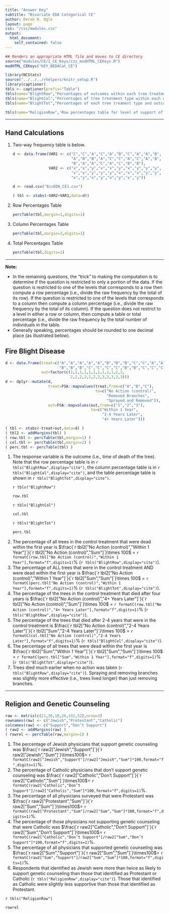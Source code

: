```yaml
---
title: "Answer Key"
subtitle: "Bivariate EDA Categorical CE"
author: Derek H. Ogle
layout: page
css: "/css/modules.css"
output:
  html_document:
    self_contained: false
---
```


```r
## Renders an appropriate HTML file and moves to CE directory
source("modules/CE/1_CE_Keys/zzz_modHTML_CEKeys.R")
modHTML_CEKeys("KEY_BEDACat_CE")
```

```r
library(NCStats)
source("../../../rhelpers/knitr_setup.R")
library(captioner)
tbls <- captioner(prefix="Table")
tbls(name="BlightRow","Percentages of outcomes within each tree treatment type.")
tbls(name="BlightCol","Percentages of tree treatment type within each outcome.")
tbls(name="BlightTot","Percentages of each tree treament type and outcome.")

tbls(name="ReligionRow",'Row percentages table for level of support of genetic counseling by religion.')
```

----

## Hand Calculations

<ol>
<li>Two-way frequency table is below.</li>
```r
d <- data.frame(VAR1 <- c("C","C","A","C","A","B","C","A","A","B",
                          "A","B","B","A","C","C","A","C","A","B",
                          "B","A","A","C","A","C","B","B"),
                VAR2 <- c("x","x","y","x","x","y","x","y","y","y",
                          "x","x","y","y","y","x","x","x","y","y",
                          "x","y","x","y","x","y","x","y"))
```
```r
d <- read.csv("BivEDA_CE1.csv")
```
```r
( tbl <- xtabs(~VAR2+VAR1,data=d))
```

<li>Row Percentages Table</li>
```r
percTable(tbl,margin=1,digits=1)
```

<li>Column Percentages Table</li>
```r
percTable(tbl,margin=2,digits=1)
```

<li>Total Percentages Table</li>
```r
percTable(tbl,digits=1)
```
</ol>

----

<div class="alert alert-warning">
<strong>Note:</strong> 
<ul>
<li>In the remaining questions, the "trick" to making the computation is to determine if the question is restricted to only a portion of the data. If the question is restricted to one of the levels that corresponds to a row then compute a row percentage (i.e., divide the raw frequency by the total of its row). If the question is restricted to one of the levels that corresponds to a column then compute a column percentage (i.e., divide the raw frequency by the total of its column). If the question does not restrict to a level in either a row or column, then compute a table or total percentage (i.e., divide the raw frequency by the total number of individuals in the table.</li>
<li>Generally speaking, percentages should be rounded to one decimal place (as illustrated below).</li>
</ul>
</div>

## Fire Blight Disease
```r
d <- data.frame(treat=c("A","A","A","A","A","B","B","B","C","C","A","A",
                        "B","B","B","C","C","C","C","B","B","C","C","C"),
                out=factor(c(1,1,1,1,1,1,1,1,1,1,2,2,
                             2,2,2,2,2,2,2,3,3,3,3,3)))
d <- dplyr::mutate(d,
                   treat=FSA::mapvalues(treat,from=c("A","B","C"),
                                        to=c("No Action (control)",
                                             "Removed Branches",
                                             "Sprayed and Removed")),
                   out=FSA::mapvalues(out,from=c("1","2","3"),
                                      to=c("Within 1 Year",
                                           "2-4 Years Later",
                                           "4+ Years Later")))
```
```r
( tbl <- xtabs(~treat+out,data=d) )
( tbl2 <- addMargins(tbl) )
( row.tbl <- percTable(tbl,margin=1) )
( col.tbl <- percTable(tbl,margin=2) )
( perc.tbl <- percTable(tbl) )
```

<ol>
  <li>The response variable is the outcome (i.e., time of death of the tree). Note that the row percentage table is in `r tbls("BlightRow",display="cite")`, the  column percentage table is in `r tbls("BlightCol",display="cite")`, and the table percentage table is shown in `r tbls("BlightTot",display="cite")`.</li>
  
`r tbls("BlightRow")`

```r
row.tbl
```

`r tbls("BlightCol")`

```r
col.tbl
```

`r tbls("BlightTot")`

```r
perc.tbl
```

  <li>The percentage of all trees in the control treatment that were dead within the first year is $\frac{`r tbl2["No Action (control)","Within 1 Year"]`}{`r tbl2["No Action (control)","Sum"]`}\times 100$ = `r formatC(row.tbl["No Action (control)","Within 1 Year"],format="f",digits=1)`% (`r tbls("BlightRow",display="cite")`).</li>
  <li>The percentage of ALL trees that were in the control treatment AND were dead within the first year is $\frac{`r tbl2["No Action (control)","Within 1 Year"]`}{`r tbl2["Sum","Sum"]`}\times 100$ = `r formatC(perc.tbl["No Action (control)","Within 1 Year"],format="f",digits=1)`% (`r tbls("BlightTot",display="cite")`).</li>
  <li>The percentage of the trees in the control treatment that died after four years is $\frac{`r tbl2["No Action (control)","4+ Years Later"]`}{`r tbl2["No Action (control)","Sum"]`}\times 100$ = `r formatC(row.tbl["No Action (control)","4+ Years Later"],format="f",digits=1)`% (`r tbls("BlightRow",display="cite")`).</li>
  <li>The percentage of the trees that died after 2-4 years that were in the control treatment is $\frac{`r tbl2["No Action (control)","2-4 Years Later"]`}{`r tbl2["Sum","2-4 Years Later"]`}\times 100$ = `r formatC(col.tbl["No Action (control)","2-4 Years Later"],format="f",digits=1)`% (`r tbls("BlightCol",display="cite")`).</li>
  <li>The percentage of all trees that were dead within the first year is $\frac{`r tbl2["Sum","Within 1 Year"]`}{`r tbl2["Sum","Sum"]`}\times 100$ = `r formatC(perc.tbl["Sum","Within 1 Year"],format="f",digits=1)`% (`r tbls("BlightTot",display="cite")`).</li>
  <li>Trees died much earlier when no action was taken (`r tbls("BlightRow",display="cite")`). Spraying and removing branches was slightly more effective (i.e., trees lived longer) than just removing branches.
</ol>

----

## Religion and Genetic Counseling

```r
raw <- matrix(c(21,36,10,26,142,52),nrow=3)
rownames(raw) <- c("Jewish","Protestant","Catholic")
colnames(raw) <- c("Support","Don’t Support")
( raw2 <- addMargins(raw) )
( rowrel <- percTable(raw,margin=1) )
```

<ol>
  <li>The percentage of Jewish physicians that support genetic counseling was $\frac{`r raw2["Jewish","Support"]`}{`r raw2["Jewish","Sum"]`}\times100$= `r formatC(raw2["Jewish","Support"]/raw2["Jewish","Sum"]*100,format="f",digits=1)`%.</li>
  <li>The percentage of Catholic physicians that don’t support genetic counseling was  $\frac{`r raw2["Catholic","Don’t Support"]`}{`r raw2["Catholic","Sum"]`}\times100$= `r formatC(raw2["Catholic","Don’t Support"]/raw2["Catholic","Sum"]*100,format="f",digits=1)`%.</li>
  <li>The percentage of all physicians surveyed that were Protestant was  $\frac{`r raw2["Protestant","Sum"]`}{`r raw2["Sum","Sum"]`}\times100$= `r formatC(raw2["Protestant","Sum"]/raw2["Sum","Sum"]*100,format="f",digits=1)`%.</li>
  <li>The percentage of those physicians not supporting genetic counseling that were Catholic was  $\frac{`r raw2["Catholic","Don’t Support"]`}{`r raw2["Sum","Don’t Support"]`}\times100$= `r formatC(raw2["Catholic","Don’t Support"]/raw2["Sum","Don’t Support"]*100,format="f",digits=1)`%.</li>
  <li>The percentage of all physicians that supported genetic counseling was  $\frac{`r raw2["Sum","Support"]`}{`r raw2["Sum","Sum"]`}\times100$= `r formatC(raw2["Sum","Support"]/raw2["Sum","Sum"]*100,format="f",digits=1)`%.</li>
  <li>Respondents that identified as Jewish were more than twice as likely to support genetic counseling than those that identified as Protestant or Catholic (`r tbls("ReligionRow",display="cite")`). Those that identified as Catholic were slightly less supportive than those that identified as Protestant.</li>
</ol>

`r tbls("ReligionRow")`

```r
rowrel
```
